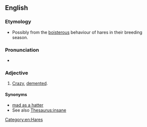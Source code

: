 ==English==
{{wikipedia}}

===Etymology===
* Possibly from the [[boisterous]] behaviour of hares in their breeding season.

===Pronunciation===
* {{audio|En-au-mad as a March hare.ogg|Audio (AU)|lang=en}}

===Adjective===
{{en-adj|-}}

# {{lb|en|simile|colloquial}} [[crazy|Crazy]], [[demented]].

====Synonyms====
* [[mad as a hatter]]
* See also [[Thesaurus:insane]]

[[Category:en:Hares]]